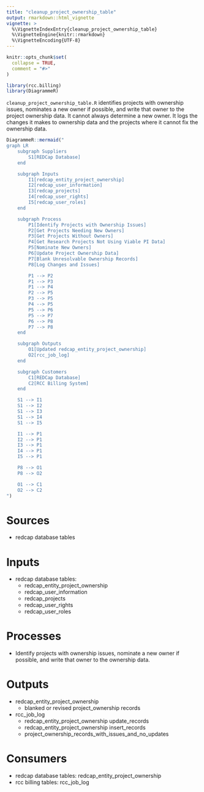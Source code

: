 ```yaml
---
title: "cleanup_project_ownership_table"
output: rmarkdown::html_vignette
vignette: >
  %\VignetteIndexEntry{cleanup_project_ownership_table}
  %\VignetteEngine{knitr::rmarkdown}
  %\VignetteEncoding{UTF-8}
---
```


```r
knitr::opts_chunk$set(
  collapse = TRUE,
  comment = "#>"
)
```

```r
library(rcc.billing)
library(DiagrammeR)
```

`cleanup_project_ownership_table.R` identifies projects with ownership issues, nominates a new owner if possible, and write that owner to the project ownership data. It cannot always determine a new owner. It logs the changes it makes to ownership data and the projects where it cannot fix the ownership data.
```r
DiagrammeR::mermaid("
graph LR
    subgraph Suppliers
        S1[REDCap Database]
    end

    subgraph Inputs
        I1[redcap_entity_project_ownership]
        I2[redcap_user_information]
        I3[redcap_projects]
        I4[redcap_user_rights]
        I5[redcap_user_roles]
    end

    subgraph Process
        P1[Identify Projects with Ownership Issues]
        P2[Get Projects Needing New Owners]
        P3[Get Projects Without Owners]
        P4[Get Research Projects Not Using Viable PI Data]
        P5[Nominate New Owners]
        P6[Update Project Ownership Data]
        P7[Blank Unresolvable Ownership Records]
        P8[Log Changes and Issues]

        P1 --> P2
        P1 --> P3
        P1 --> P4
        P2 --> P5
        P3 --> P5
        P4 --> P5
        P5 --> P6
        P5 --> P7
        P6 --> P8
        P7 --> P8
    end

    subgraph Outputs
        O1[Updated redcap_entity_project_ownership]
        O2[rcc_job_log]
    end

    subgraph Customers
        C1[REDCap Database]
        C2[RCC Billing System]
    end

    S1 --> I1
    S1 --> I2
    S1 --> I3
    S1 --> I4
    S1 --> I5

    I1 --> P1
    I2 --> P1
    I3 --> P1
    I4 --> P1
    I5 --> P1

    P8 --> O1
    P8 --> O2

    O1 --> C1
    O2 --> C2
")
```
# Sources
- redcap database tables

# Inputs
 - redcap database tables:
   - redcap_entity_project_ownership
   - redcap_user_information
   - redcap_projects
   - redcap_user_rights
   - redcap_user_roles

# Processes
 - Identify projects with ownership issues, nominate a new owner if possible, and write that owner to the ownership data.

# Outputs
 - redcap_entity_project_ownership
    - blanked or revised project_ownership records
 - rcc_job_log
    - redcap_entity_project_ownership update_records
    - redcap_entity_project_ownership insert_records
    - project_ownership_records_with_issues_and_no_updates
 
# Consumers
- redcap database tables: redcap_entity_project_ownership
- rcc billing tables: rcc_job_log
